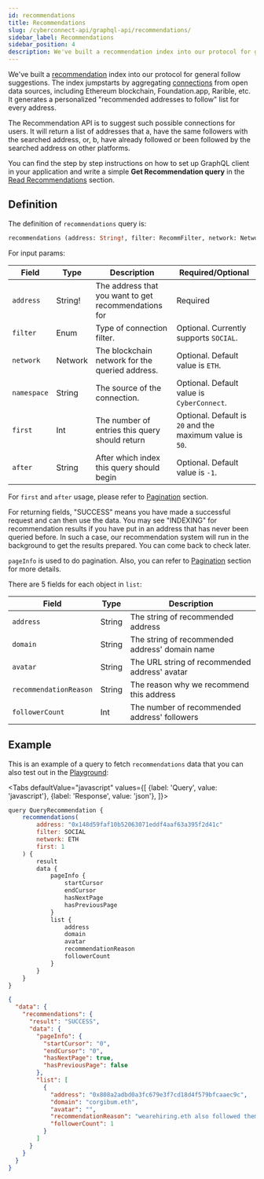 ```yaml
---
id: recommendations
title: Recommendations
slug: /cyberconnect-api/graphql-api/recommendations/
sidebar_label: Recommendations
sidebar_position: 4
description: We've built a recommendation index into our protocol for general follow suggestions. The index jumpstarts by aggregating connections from open data sources, including Ethereum blockchain, Foundation.app, Rarible, etc.
---
```


We've built a [recommendation](/v1/concepts/recommend/) index into our protocol for general follow suggestions. The index jumpstarts by aggregating [connections](/v1/concepts/connection/) from open data sources, including Ethereum blockchain, Foundation.app, Rarible, etc. It generates a personalized "recommended addresses to follow" list for every address.

The Recommendation API is to suggest such possible connections for users. It will return a list of addresses that a, have the same followers with the searched address, or, b, have already followed or been followed by the searched address on other platforms.

You can find the step by step instructions on how to set up GraphQL client in your application and write a simple **Get Recommendation query** in the [Read Recommendations](/v1/get-started/read-recommendations/) section.

## Definition

The definition of `recommendations` query is:

```graphql
recommendations (address: String!, filter: RecommFilter, network: Network, first: Int, after: String) RecommendationResponse!
```

For input params:

| Field       | Type    | Description                                          | Required/Optional                                        |
| ----------- | ------- | ---------------------------------------------------- | -------------------------------------------------------- |
| `address`   | String! | The address that you want to get recommendations for | Required                                                 |
| `filter`    | Enum    | Type of connection filter.                           | Optional. Currently supports `SOCIAL`.                   |
| `network`   | Network | The blockchain network for the queried address.      | Optional. Default value is `ETH`.                        |
| `namespace` | String  | The source of the connection.                        | Optional. Default value is `CyberConnect`.               |
| `first`     | Int     | The number of entries this query should return       | Optional. Default is `20` and the maximum value is `50`. |
| `after`     | String  | After which index this query should begin            | Optional. Default value is `-1`.                         |

For `first` and `after` usage, please refer to [Pagination](/resources/terminology/pagination/) section.

For returning fields, "SUCCESS" means you have made a successful request and can then use the data. You may see "INDEXING" for recommendation results if you have put in an address that has never been queried before. In such a case, our recommendation system will run in the background to get the results prepared. You can come back to check later.

`pageInfo` is used to do pagination. Also, you can refer to [Pagination](/resources/terminology/pagination/) section for more details.

There are 5 fields for each object in `list`:

| Field                  | Type   | Description                                    |
| ---------------------- | ------ | ---------------------------------------------- |
| `address`              | String | The string of recommended address              |
| `domain`               | String | The string of recommended address' domain name |
| `avatar`               | String | The URL string of recommended address' avatar  |
| `recommendationReason` | String | The reason why we recommend this address       |
| `followerCount`        | Int    | The number of recommended address' followers   |

## Example

This is an example of a query to fetch `recommendations` data that you can also test out in the [Playground](/cyberconnect-api/playground/):


<Tabs
    defaultValue="javascript"
    values={[
        {label: 'Query', value: 'javascript'},
        {label: 'Response', value: 'json'},
    ]}>
<TabItem value="javascript">

```javascript
query QueryRecommendation {
    recommendations(
        address: "0x148d59faf10b52063071eddf4aaf63a395f2d41c"
        filter: SOCIAL
        network: ETH
        first: 1
    ) {
        result
        data {
            pageInfo {
                startCursor
                endCursor
                hasNextPage
                hasPreviousPage
            }
            list {
                address
                domain
                avatar
                recommendationReason
                followerCount
            }
        }
    }
}
```

</TabItem>
<TabItem value="json">

```json
{
  "data": {
    "recommendations": {
      "result": "SUCCESS",
      "data": {
        "pageInfo": {
          "startCursor": "0",
          "endCursor": "0",
          "hasNextPage": true,
          "hasPreviousPage": false
        },
        "list": [
          {
            "address": "0x808a2adbd0a3fc679e3f7cd18d4f579bfcaaec9c",
            "domain": "corgibum.eth",
            "avatar": "",
            "recommendationReason": "wearehiring.eth also followed them",
            "followerCount": 1
          }
        ]
      }
    }
  }
}
```

</TabItem>
</Tabs>
